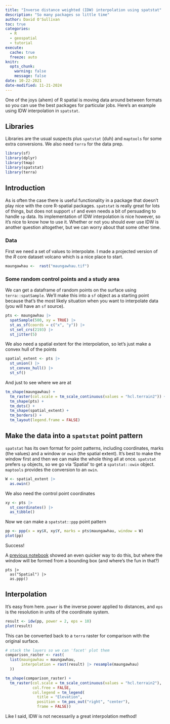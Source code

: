 ```yaml
---
title: "Inverse distance weighted (IDW) interpolation using spatstat"
description: "So many packages so little time"
author: David O'Sullivan
toc: true
categories:
  - R
  - geospatial
  - tutorial
execute: 
  cache: true
  freeze: auto
knitr:
  opts_chunk: 
    warning: false
    message: false
date: 10-22-2021
date-modified: 11-21-2024
---
```

One of the joys (ahem) of R spatial is moving data around between formats so you can use the best packages for particular jobs. Here's an example using IDW interpolation in `spatstat`.

## Libraries
Libraries are the usual suspects plus `spatstat` (duh) and `maptools` for some extra conversions. We also need `terra` for the data prep.

```r
library(sf)
library(dplyr)
library(tmap)
library(spatstat)
library(terra)
```

## Introduction
As is often the case there is useful functionality in a package that doesn't play nice with the core R-spatial packages. `spatstat` is really great for lots of things, but does not support `sf` and even needs a bit of persuading to handle `sp` data. Its implementation of IDW interpolation is nice however, so it's nice to know how to use it. Whether or not you should ever use IDW is another question altogether, but we can worry about that some other time.

### Data
First we need a set of values to interpolate. I made a projected version of the _R_ core dataset volcano which is a nice place to start.

```r
maungawhau <-  rast("maungawhau.tif")
```

### Some random control points and a study area
We can get a dataframe of random points on the surface using `terra::spatSample`. We'll make this into a `sf` object as a starting point because that's the most likely situation when you want to interpolate data (you will have an `sf` source).

```r
pts <- maungawhau |>
  spatSample(500, xy = TRUE) |>
  st_as_sf(coords = c("x", "y")) |>
  st_set_crs(2193) |>
  st_jitter(5)
```

We also need a spatial extent for the interpolation, so let's just make a convex hull of the points

```r
spatial_extent <- pts |>
  st_union() |>
  st_convex_hull() |>
  st_sf()
```

And just to see where we are at

```r
tm_shape(maungawhau) + 
  tm_raster(col.scale = tm_scale_continuous(values = "hcl.terrain2")) +
  tm_shape(pts) + 
  tm_dots() + 
  tm_shape(spatial_extent) + 
  tm_borders() + 
  tm_layout(legend.frame = FALSE)
```

## Make the data into a `spatstat` point pattern
`spatstat` has its own format for point patterns, including coordinates, marks (the values) and a window or `owin` (the spatial extent). It's best to make the window first and then we can make the whole thing all at once. `spatstat` prefers `sp` objects, so we go via 'Spatial' to get a `spatstat::owin` object. `maptools` provides the conversion to an `owin`.

```r
W <- spatial_extent |>
  as.owin()
```

We also need the control point coordinates

```r
xy <- pts |>
  st_coordinates() |>
  as_tibble()
```

Now we can make a `spatstat::ppp` point pattern

```r
pp <- ppp(x = xy$X, xy$Y, marks = pts$maungawhau, window = W)
plot(pp)
```

Success! 

A [previous notebook](../2021-10-21-kde/) showed an even quicker way to do this, but where the window will be formed from a bounding box (and where's the fun in that?)

```
pts |>
  as("Spatial") |>
  as.ppp()
```

## Interpolation
It's easy from here. `power` is the inverse power applied to distances, and `eps` is the resolution in units of the coordinate system.

```r
result <- idw(pp, power = 2, eps = 10)
plot(result)
```

This can be converted back to a `terra` raster for comparison with the original surface.

```r
# stack the layers so we can 'facet' plot them
comparison_raster <- rast(
  list(maungawhau = maungawhau, 
       interpolation = rast(result) |> resample(maungawhau)
  ))

tm_shape(comparison_raster) +
  tm_raster(col.scale = tm_scale_continuous(values = "hcl.terrain2"),
            col.free = FALSE,
            col.legend = tm_legend(
              title = "Elevation", 
              position = tm_pos_out("right", "center"), 
              frame = FALSE))
```

Like I said, IDW is not necessarily a great interpolation method!

